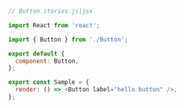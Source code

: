 ```js
// Button.stories.js|jsx

import React from 'react';

import { Button } from './Button';

export default {
  component: Button,
};

export const Sample = {
  render: () => <Button label="hello button" />,
};
```
